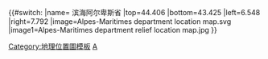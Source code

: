 {{#switch:{{{1}}}
|name= 滨海阿尔卑斯省
|top=44.406
|bottom=43.425
|left=6.548
|right=7.792
|image=Alpes-Maritimes department location map.svg
|image1=Alpes-Maritimes department relief location map.jpg
}}<noinclude>{{Location map/Info}}
[[Category:地理位置圖模板]]
[[Category:法国各省地理位置图模板|A]]
</noinclude>